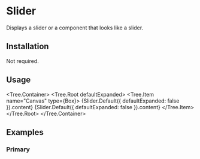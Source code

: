 
# Slider

Displays a slider or a component that looks like a slider.

<ComponentsTabs component={Slider.Default()} />

## Installation

Not required.

## Usage

<Tree.Container>
  <Tree.Root defaultExpanded>
    <Tree.Item name="Canvas" type={Box}>
      {Slider.Default({ defaultExpanded: false }).content}
      {Slider.Default({ defaultExpanded: false }).content}
    </Tree.Item>
  </Tree.Root>
</Tree.Container>

## Examples

### Primary

<ComponentsTabs component={Slider.Default()} />
